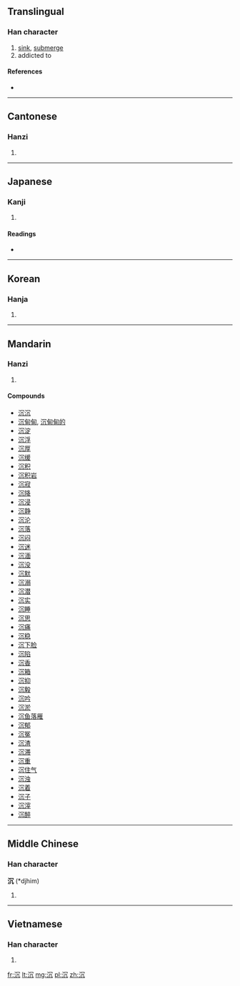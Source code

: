 {{also|沈|瀋}}
==Translingual==

===Han character===
{{Han char|rn=85|rad=水|as=04|sn=7|four=3711<sub>0</sub>|canj=水月竹弓 (EBHN)}}

# [[sink]], [[submerge]]
# addicted to

====References====
* {{Han ref|kx=0610.070|dkj=17190|dj=1003.010|hdz=31574.010|uh=6C89|ud=27785|bh=A849|bd=43081}}

----

==Cantonese==

===Hanzi===
{{yue-hanzi|jyut=|y=cham4}}

# {{defn|lang=yue|sort=水04}}

----

==Japanese==

===Kanji===
{{ja-kanji|grade=|rs=水04}}

# {{defn|lang=ja|sort=水04}}

====Readings====
* {{ja-readings|on=[[ちん]] (chin)|kun=[[しずむ]] (shizumu), [[しずめる]] (shizumeru)}}

----

==Korean==

===Hanja===
{{ko-hanja|hangeul=[[침]], [[심]]|eumhun=|rv=chim, sim|mr=ch'im, sim|y=chim, sim}}

# {{defn|lang=ko|sort=水04}}

----

==Mandarin==

===Hanzi===
{{cmn-hanzi|pin=[[chén]] ([[chen2]]), [[chún]] ([[chun2]]), [[tún]] ([[tun2]]), [[zhuàn]] ([[zhuan4]])|wg=ch'en<sup>2</sup>, ch'un<sup>2</sup>, t'un<sup>2</sup>, chuan<sup>4</sup>}}

# {{defn|lang=cmn|sort=水04}}

====Compounds====
* [[沉沉]]
* [[沉甸甸]], [[沉甸甸的]]
* [[沉淀]]
* [[沉浮]]
* [[沉厚]]
* [[沉缓]]
* [[沉积]]
* [[沉积岩]]
* [[沉寂]]
* [[沉降]]
* [[沉浸]]
* [[沉静]]
* [[沉沦]]
* [[沉落]]
* [[沉闷]]
* [[沉迷]]
* [[沉湎]]
* [[沉没]]
* [[沉默]]
* [[沉溺]]
* [[沉潜]]
* [[沉实]]
* [[沉睡]]
* [[沉思]]
* [[沉痛]]
* [[沉稳]]
* [[沉下脸]]
* [[沉陷]]
* [[沉香]]
* [[沉箱]]
* [[沉抑]]
* [[沉毅]]
* [[沉吟]]
* [[沉淤]]
* [[沉鱼落雁]]
* [[沉郁]]
* [[沉冤]]
* [[沉渣]]
* [[沉滞]]
* [[沉重]]
* [[沉住气]]
* [[沉浊]]
* [[沉着]]
* [[沉子]]
* [[沉滓]]
* [[沉醉]]

----

==Middle Chinese==

===Han character===
'''沉''' (*djhim)<!--asterisk indicates that this is a reconstructed pronunciation-->

# {{defn|Middle Chinese|sort=水04}}

----

==Vietnamese==

===Han character===
{{vi-hantu|[[trầm]], [[tròm]], [[chằm]], [[chìm]], [[đắm]], [[đẫm]], [[ngằm]], [[ngầm]], [[trằm]], [[đẵm]]|rs=水04}}

# {{defn|lang=vi|sort=水04}}

[[fr:沉]]
[[lt:沉]]
[[mg:沉]]
[[pl:沉]]
[[zh:沉]]